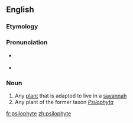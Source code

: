 ==English==

===Etymology===
{{etyl|grc|en}} {{m|grc|ψῑλός||smooth}} {{suffix||phyte|t2=plant|lang=en}}

===Pronunciation===
* {{a|RP}} {{IPA|/ˈsaɪləfʌɪt/|lang=en}}
* {{a|US}} {{IPA|/ˈsaɪləˌfaɪt/|lang=en}}

===Noun===
{{en-noun}}

# Any [[plant]] that is adapted to live in a [[savannah]]
# Any plant of the former taxon ''[[Psilophyta]]''

[[fr:psilophyte]]
[[zh:psilophyte]]